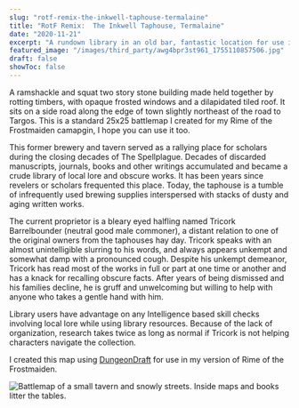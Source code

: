 ```yaml
---
slug: "rotf-remix-the-inkwell-taphouse-termalaine"
title: "RotF Remix:  The Inkwell Taphouse, Termalaine"
date: "2020-11-21"
excerpt: "A rundown library in an old bar, fantastic location for use in your 5th edition Icewind Dale Rime of the Frostmaiden game."
featured_image: "/images/third_party/awg4bpr3st961_1755110857506.jpg"
draft: false
showToc: false
---
```


A ramshackle and squat two story stone building made held together by rotting timbers, with opaque frosted windows and a dilapidated tiled roof. It sits on a side road along the edge of town slightly northeast of the road to Targos.  This is a standard 25x25 battlemap I created for my Rime of the Frostmaiden camapgin, I hope you can use it too.

This former brewery and tavern served as a rallying place for scholars during the closing decades of The Spellplague. Decades of discarded manuscripts, journals, books and other writings accumulated and became a crude library of local lore and obscure works. It has been years since revelers or scholars frequented this place. Today, the taphouse is a tumble of infrequently used brewing supplies interspersed with stacks of dusty and aging written works.

The current proprietor is a bleary eyed halfling named Tricork Barrelbounder (neutral good male commoner), a distant relation to one of the original owners from the taphouses hay day. Tricork speaks with an almost unintelligible slurring to his words, and always appears unkempt and somewhat damp with a pronounced cough. Despite his unkempt demeanor, Tricork has read most of the works in full or part at one time or another and has a knack for recalling obscure facts. After years of being dismissed and his families decline, he is gruff and unwelcoming but willing to help with anyone who takes a gentle hand with him.

Library users have advantage on any Intelligence based skill checks involving local lore while using library resources. Because of the lack of organization, research takes twice as long as normal if Tricork is not helping characters navigate the collection.

I created this map using <a href="https://dungeondraft.net/" target="_blank" rel="noreferrer noopener">DungeonDraft</a> for use in my version of Rime of the Frostmaiden.

<img src="https://i.redd.it/awg4bpr3st961.jpg" alt="Battlemap of a small tavern and snowly streets. Inside maps and books litter the tables." />

